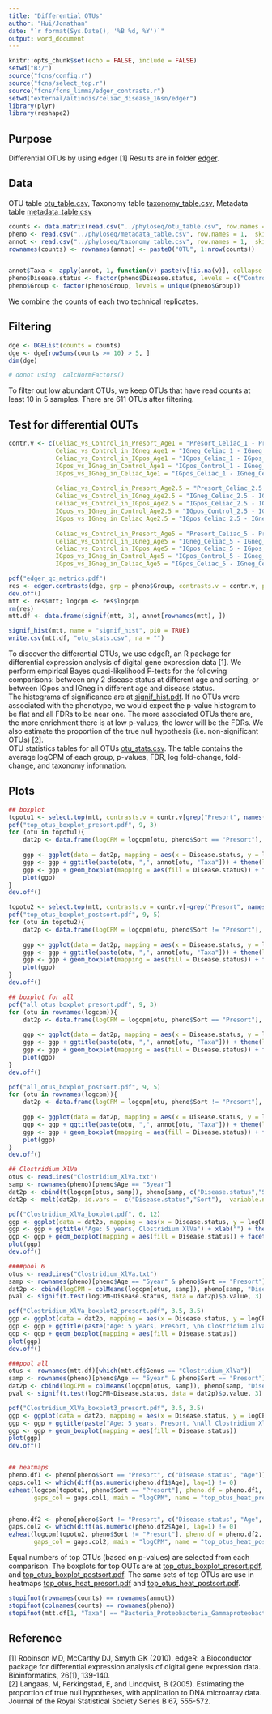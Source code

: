 ```yaml
---
title: "Differential OTUs"
author: "Hui/Jonathan"
date: "`r format(Sys.Date(), '%B %d, %Y')`"
output: word_document
---
```


```r
knitr::opts_chunk$set(echo = FALSE, include = FALSE)
setwd("B:/")
source("fcns/config.r")
source("fcns/select_top.r")
source("fcns/fcns_limma/edger_contrasts.r")
setwd("external/altindis/celiac_disease_16sn/edger")
library(plyr)
library(reshape2)
```

## Purpose
Differential OTUs by using edger [1]
Results are in folder [edger](../edger).

## Data
OTU table [otu_table.csv](../phyloseq/otu_table.csv), 
Taxonomy table [taxonomy_table.csv](../phyloseq/taxonomy_table.csv), 
Metadata table [metadata_table.csv](../phyloseq/metadata_table.csv)

```r
counts <- data.matrix(read.csv("../phyloseq/otu_table.csv", row.names = 1,  skipNul = TRUE))
pheno <- read.csv("../phyloseq/metadata_table.csv", row.names = 1,  skipNul = TRUE)
annot <- read.csv("../phyloseq/taxonomy_table.csv", row.names = 1,  skipNul = TRUE)
rownames(counts) <- rownames(annot) <- paste0("OTU", 1:nrow(counts))


annot$Taxa <- apply(annot, 1, function(v) paste(v[!is.na(v)], collapse = "_"))
pheno$Disease.status <- factor(pheno$Disease.status, levels = c("Control", "Celiac"))
pheno$Group <- factor(pheno$Group, levels = unique(pheno$Group))
```

We combine the counts of each two technical replicates.   

## Filtering
```r
dge <- DGEList(counts = counts)
dge <- dge[rowSums(counts >= 10) > 5, ]
dim(dge)

# donot using  calcNormFactors()
```

To filter out low abundant OTUs, we keep OTUs that have read counts at least 10 in 5 samples. There are 611 OTUs after filtering. 

## Test for differential OUTs
```r
contr.v <- c(Celiac_vs_Control_in_Presort_Age1 = "Presort_Celiac_1 - Presort_Control_1",
             Celiac_vs_Control_in_IGneg_Age1 = "IGneg_Celiac_1 - IGneg_Control_1",
             Celiac_vs_Control_in_IGpos_Age1 = "IGpos_Celiac_1 - IGpos_Control_1", 
             IGpos_vs_IGneg_in_Control_Age1 = "IGpos_Control_1 - IGneg_Control_1",  
             IGpos_vs_IGneg_in_Celiac_Age1 = "IGpos_Celiac_1 - IGneg_Celiac_1",
             
             Celiac_vs_Control_in_Presort_Age2.5 = "Presort_Celiac_2.5 - Presort_Control_2.5",
             Celiac_vs_Control_in_IGneg_Age2.5 = "IGneg_Celiac_2.5 - IGneg_Control_2.5",
             Celiac_vs_Control_in_IGpos_Age2.5 = "IGpos_Celiac_2.5 - IGpos_Control_2.5", 
             IGpos_vs_IGneg_in_Control_Age2.5 = "IGpos_Control_2.5 - IGneg_Control_2.5",  
             IGpos_vs_IGneg_in_Celiac_Age2.5 = "IGpos_Celiac_2.5 - IGneg_Celiac_2.5",
             
             Celiac_vs_Control_in_Presort_Age5 = "Presort_Celiac_5 - Presort_Control_5",
             Celiac_vs_Control_in_IGneg_Age5 = "IGneg_Celiac_5 - IGneg_Control_5",
             Celiac_vs_Control_in_IGpos_Age5 = "IGpos_Celiac_5 - IGpos_Control_5", 
             IGpos_vs_IGneg_in_Control_Age5 = "IGpos_Control_5 - IGneg_Control_5",  
             IGpos_vs_IGneg_in_Celiac_Age5 = "IGpos_Celiac_5 - IGneg_Celiac_5")

pdf("edger_qc_metrics.pdf")
res <- edger.contrasts(dge, grp = pheno$Group, contrasts.v = contr.v, plot = TRUE)
dev.off()
mtt <- res$mtt; logcpm <- res$logcpm
rm(res)
mtt.df <- data.frame(signif(mtt, 3), annot[rownames(mtt), ])

signif_hist(mtt, name = "signif_hist", pi0 = TRUE)
write.csv(mtt.df, "otu_stats.csv", na = "")
```

To discover the differential OTUs, we use edgeR, an R package for differential expression analysis of digital gene expression data [1]. We perform empirical Bayes quasi-likelihood F-tests for the following comparisons: between any 2 disease status at different age and sorting, or between IGpos and IGneg in different age and disease status.    
The histograms of significance are at [signif_hist.pdf](./signif_hist.pdf). If no OTUs were associated with the phenotype, we would expect the p-value histogram to be flat and all FDRs to be near one. The more associated OTUs there are, the more enrichment there is at low p-values, the lower will be the FDRs.  We also estimate the proportion of the true null hypothesis (i.e. non-significant OTUs) [2].    
OTU statistics tables for all OTUs [otu_stats.csv](./otu_stats.csv). The table contains the average logCPM of each group, p-values, FDR, log fold-change, fold-change, and taxonomy information.      

## Plots
```r
## boxplot
topotu1 <- select.top(mtt, contrasts.v = contr.v[grep("Presort", names(contr.v))])
pdf("top_otus_boxplot_presort.pdf", 9, 3)
for (otu in topotu1){
    dat2p <- data.frame(logCPM = logcpm[otu, pheno$Sort == "Presort"], pheno[pheno$Sort == "Presort", ])
     
    ggp <- ggplot(data = dat2p, mapping = aes(x = Disease.status, y = logCPM)) + theme_bw()
    ggp <- ggp + ggtitle(paste(otu, ",", annot[otu, "Taxa"])) + theme(legend.position = "none")
    ggp <- ggp + geom_boxplot(mapping = aes(fill = Disease.status)) + facet_grid(~ Age)
    plot(ggp)
}
dev.off()

topotu2 <- select.top(mtt, contrasts.v = contr.v[-grep("Presort", names(contr.v))])
pdf("top_otus_boxplot_postsort.pdf", 9, 5)
for (otu in topotu2){
    dat2p <- data.frame(logCPM = logcpm[otu, pheno$Sort != "Presort"], pheno[pheno$Sort != "Presort", ])
     
    ggp <- ggplot(data = dat2p, mapping = aes(x = Disease.status, y = logCPM)) + theme_bw()
    ggp <- ggp + ggtitle(paste(otu, ",", annot[otu, "Taxa"])) + theme(legend.position = "none")
    ggp <- ggp + geom_boxplot(mapping = aes(fill = Disease.status)) + facet_grid(Sort~ Age)
    plot(ggp)
}
dev.off()

## boxplot for all
pdf("all_otus_boxplot_presort.pdf", 9, 3)
for (otu in rownames(logcpm)){
    dat2p <- data.frame(logCPM = logcpm[otu, pheno$Sort == "Presort"], pheno[pheno$Sort == "Presort", ])
     
    ggp <- ggplot(data = dat2p, mapping = aes(x = Disease.status, y = logCPM)) + theme_bw()
    ggp <- ggp + ggtitle(paste(otu, ",", annot[otu, "Taxa"])) + theme(legend.position = "none")
    ggp <- ggp + geom_boxplot(mapping = aes(fill = Disease.status)) + facet_grid(~ Age)
    plot(ggp)
}
dev.off()

pdf("all_otus_boxplot_postsort.pdf", 9, 5)
for (otu in rownames(logcpm)){
    dat2p <- data.frame(logCPM = logcpm[otu, pheno$Sort != "Presort"], pheno[pheno$Sort != "Presort", ])
     
    ggp <- ggplot(data = dat2p, mapping = aes(x = Disease.status, y = logCPM)) + theme_bw()
    ggp <- ggp + ggtitle(paste(otu, ",", annot[otu, "Taxa"])) + theme(legend.position = "none")
    ggp <- ggp + geom_boxplot(mapping = aes(fill = Disease.status)) + facet_grid(Sort~ Age)
    plot(ggp)
}
dev.off()

## Clostridium XlVa
otus <- readLines("Clostridium_XlVa.txt")
samp <- rownames(pheno)[pheno$Age == "5year"]
dat2p <- cbind(t(logcpm[otus, samp]), pheno[samp, c("Disease.status","Sort")])
dat2p <- melt(dat2p, id.vars =  c("Disease.status","Sort"),  variable.name = "OTU",value.name = "logCPM")

pdf("Clostridium_XlVa_boxplot.pdf", 6, 12)
ggp <- ggplot(data = dat2p, mapping = aes(x = Disease.status, y = logCPM)) + theme_bw()
ggp <- ggp + ggtitle("Age: 5 years, Clostridium XlVa") + xlab("") + theme(legend.position = "none")
ggp <- ggp + geom_boxplot(mapping = aes(fill = Disease.status)) + facet_grid(OTU~Sort)
plot(ggp)
dev.off()

####pool 6
otus <- readLines("Clostridium_XlVa.txt")
samp <- rownames(pheno)[pheno$Age == "5year" & pheno$Sort == "Presort"]
dat2p <- cbind(logCPM = colMeans(logcpm[otus, samp]), pheno[samp, "Disease.status", drop = FALSE])
pval <- signif(t.test(logCPM~Disease.status, data = dat2p)$p.value, 3)

pdf("Clostridium_XlVa_boxplot2_presort.pdf", 3.5, 3.5)
ggp <- ggplot(data = dat2p, mapping = aes(x = Disease.status, y = logCPM)) + theme_bw()
ggp <- ggp + ggtitle(paste("Age: 5 years, Presort, \n6 Clostridium XlVa, pval =", pval)) + xlab("") + theme(legend.position = "none")
ggp <- ggp + geom_boxplot(mapping = aes(fill = Disease.status))
plot(ggp)
dev.off()

###pool all
otus <- rownames(mtt.df)[which(mtt.df$Genus == "Clostridium_XlVa")]
samp <- rownames(pheno)[pheno$Age == "5year" & pheno$Sort == "Presort"]
dat2p <- cbind(logCPM = colMeans(logcpm[otus, samp]), pheno[samp, "Disease.status", drop = FALSE])
pval <- signif(t.test(logCPM~Disease.status, data = dat2p)$p.value, 3)

pdf("Clostridium_XlVa_boxplot3_presort.pdf", 3.5, 3.5)
ggp <- ggplot(data = dat2p, mapping = aes(x = Disease.status, y = logCPM)) + theme_bw()
ggp <- ggp + ggtitle(paste("Age: 5 years, Presort, \nAll Clostridium XlVa, pval =", pval)) + xlab("") + theme(legend.position = "none")
ggp <- ggp + geom_boxplot(mapping = aes(fill = Disease.status))
plot(ggp)
dev.off()


## heatmaps
pheno.df1 <- pheno[pheno$Sort == "Presort", c("Disease.status", "Age")]
gaps.col1 <- which(diff(as.numeric(pheno.df1$Age), lag=1) != 0)
ezheat(logcpm[topotu1, pheno$Sort == "Presort"], pheno.df = pheno.df1,  sc = "z", reorder_rows = TRUE, labrows = annot[topotu1, "Taxa"], labcols = "",
       gaps_col = gaps.col1, main = "logCPM", name = "top_otus_heat_presort", height = 8, width = 16, clip = 2)


pheno.df2 <- pheno[pheno$Sort != "Presort", c("Disease.status", "Age", "Sort")]
gaps.col2 <- which(diff(as.numeric(pheno.df2$Age), lag=1) != 0)
ezheat(logcpm[topotu2, pheno$Sort != "Presort"], pheno.df = pheno.df2,  sc = "z", reorder_rows = TRUE, labrows = annot[topotu2, "Taxa"], labcols = "",
       gaps_col = gaps.col2, main = "logCPM", name = "top_otus_heat_postsort", height = 8, width = 25, clip = 2)
```

Equal numbers of top OTUs (based on p-values) are selected from each comparison. The boxplots for top OUTs are at [top_otus_boxplot_presort.pdf](./top_otus_boxplot_presort.pdf), and [top_otus_boxplot_postsort.pdf](./top_otus_boxplot_postsort.pdf). The same sets of top OTUs are use in heatmaps [top_otus_heat_presort.pdf](./top_otus_heat_presort.pdf) and [top_otus_heat_postsort.pdf](./top_otus_heat_postsort.pdf).


```r
stopifnot(rownames(counts) == rownames(annot))
stopifnot(colnames(counts) == rownames(pheno))
stopifnot(mtt.df[1, "Taxa"] == "Bacteria_Proteobacteria_Gammaproteobacteria_Enterobacteriales_Enterobacteriaceae_Citrobacter")
```

## Reference
[1] Robinson MD, McCarthy DJ, Smyth GK (2010). edgeR: a Bioconductor package for differential expression analysis of digital gene expression data. Bioinformatics, 26(1), 139-140.   
[2] Langaas, M, Ferkingstad, E, and Lindqvist, B (2005). Estimating the proportion of true null hypotheses, with application to DNA microarray data. Journal of the Royal Statistical Society Series B 67, 555-572.   